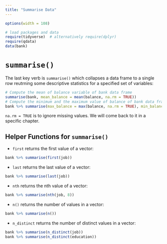 ```yaml
---
title: "Summarise Data"
---
```


```r
options(width = 108)
```

```r
# load packages and data
require(tidyverse)  # alternatively require(dplyr)
require(qdata)
data(bank)
```


# `summarise()`

The last key verb is `summarise()` which collapses a data frame to a single row reutrning some descriptive statistics for a specified set of variables:

```r
# Compute the mean of balance variable of bank data frame
summarise(bank, mean_balance = mean(balance, na.rm = TRUE))
# Compute the minimum and the maximum value of balance of bank data frame
bank %>% summarise(max_balance = max(balance, na.rm = TRUE), min_balance = min(balance, na.rm = TRUE))
```

`na.rm = TRUE` is to ignore missing values. We will come back to it in a specific chapter.

## Helper Functions for `summarise()`

* `first` returns the first value of a vector:

```r
bank %>% summarise(first(job))
```

* `last` returns the last value of a vector:

```r
bank %>% summarise(last(job)) 
```

* `nth` returns the nth value of a vector:

```r
bank %>% summarise(nth(job, 8))
```

* `n()` returns the number of values in a vector:

```r
bank %>% summarise(n())
```

* `n_distinct` returns the number of distinct values in a vector:

```r
bank %>% summarise(n_distinct(job))
bank %>% summarise(n_distinct(education))
```
